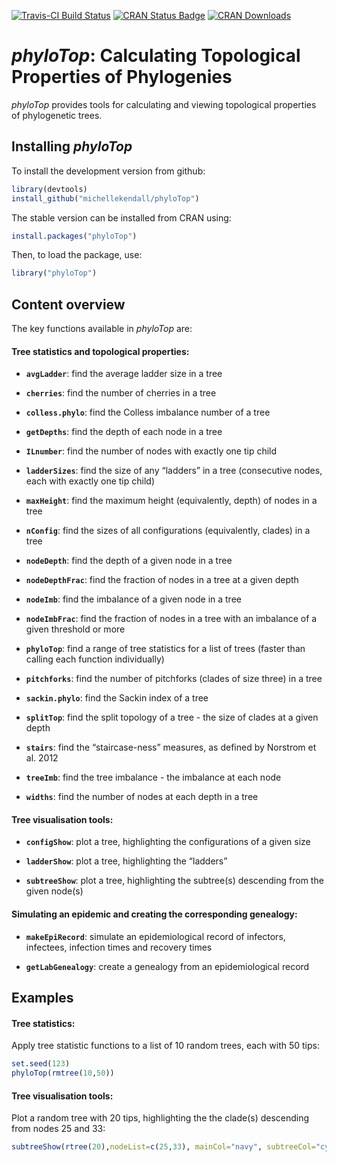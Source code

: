 [![Travis-CI Build Status](https://travis-ci.org/MichelleKendall/phyloTop.png?branch=master)](https://travis-ci.org/MichelleKendall/phyloTop)
[![CRAN Status Badge](http://www.r-pkg.org/badges/version/phyloTop)](https://cran.r-project.org/package=phyloTop)
[![CRAN Downloads](http://cranlogs.r-pkg.org/badges/phyloTop)](http://cran.rstudio.com/web/packages/phyloTop/index.html)

*phyloTop*: Calculating Topological Properties of Phylogenies
========

*phyloTop* provides tools for calculating and viewing topological properties of phylogenetic trees.

Installing *phyloTop*
-------------
To install the development version from github:

```r
library(devtools)
install_github("michellekendall/phyloTop")
```

The stable version can be installed from CRAN using:

```r
install.packages("phyloTop")
```

Then, to load the package, use:

```r
library("phyloTop")
```

Content overview
-------------

The key functions available in *phyloTop* are:


#### Tree statistics and topological properties:

* __`avgLadder`__: find the average ladder size in a tree 

* __`cherries`__: find the number of cherries in a tree

* __`colless.phylo`__: find the Colless imbalance number of a tree

* __`getDepths`__: find the depth of each node in a tree 

* __`ILnumber`__: find the number of nodes with exactly one tip child

* __`ladderSizes`__: find the size of any "ladders" in a tree (consecutive nodes, each with exactly one tip child)

* __`maxHeight`__: find the maximum height (equivalently, depth) of nodes in a tree

* __`nConfig`__: find the sizes of all configurations (equivalently, clades) in a tree

* __`nodeDepth`__: find the depth of a given node in a tree

* __`nodeDepthFrac`__: find the fraction of nodes in a tree at a given depth

* __`nodeImb`__: find the imbalance of a given node in a tree

* __`nodeImbFrac`__: find the fraction of nodes in a tree with an imbalance of a given threshold or more

* __`phyloTop`__: find a range of tree statistics for a list of trees (faster than calling each function individually)

* __`pitchforks`__: find the number of pitchforks (clades of size three) in a tree

* __`sackin.phylo`__: find the Sackin index of a tree

* __`splitTop`__: find the split topology of a tree - the size of clades at a given depth

* __`stairs`__: find the "staircase-ness" measures, as defined by Norstrom et al. 2012

* __`treeImb`__: find the tree imbalance - the imbalance at each node

* __`widths`__: find the number of nodes at each depth in a tree


#### Tree visualisation tools:

* __`configShow`__: plot a tree, highlighting the configurations of a given size

* __`ladderShow`__: plot a tree, highlighting the "ladders"

* __`subtreeShow`__: plot a tree, highlighting the subtree(s) descending from the given node(s)


#### Simulating an epidemic and creating the corresponding genealogy:

* __`makeEpiRecord`__: simulate an epidemiological record of infectors, infectees, infection times and recovery times

* __`getLabGenealogy`__: create a genealogy from an epidemiological record


Examples
---------

#### Tree statistics:


Apply tree statistic functions to a list of 10 random trees, each with 50 tips:

```r
set.seed(123)
phyloTop(rmtree(10,50))
```


#### Tree visualisation tools:

Plot a random tree with 20 tips, highlighting the the clade(s) descending from nodes 25 and 33:

```r
subtreeShow(rtree(20),nodeList=c(25,33), mainCol="navy", subtreeCol="cyan", nodeLabelCol="cyan", edge.width=2)
```
